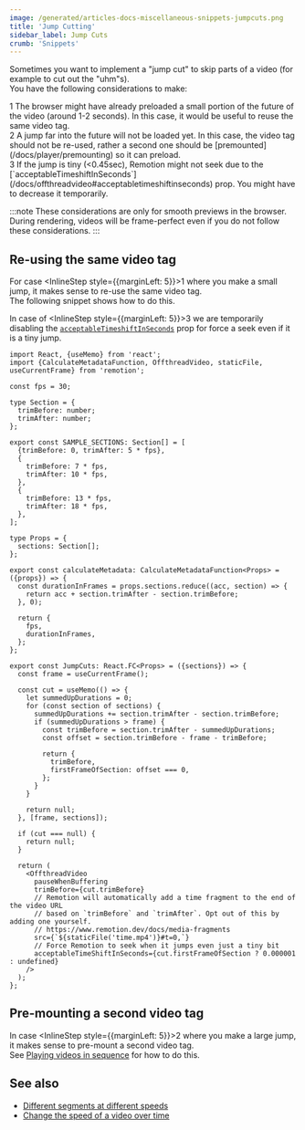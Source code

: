 ```yaml
---
image: /generated/articles-docs-miscellaneous-snippets-jumpcuts.png
title: 'Jump Cutting'
sidebar_label: Jump Cuts
crumb: 'Snippets'
---
```


Sometimes you want to implement a "jump cut" to skip parts of a video (for example to cut out the "uhm"s).  
You have the following considerations to make:

<div>
  <div>
    <Step>1</Step> The browser might have already preloaded a small portion of the future of the video (around 1-2 seconds). In this case, it would be useful to reuse the same video tag.
  </div>
  <div>
    <Step>2</Step> A jump far into the future will not be loaded yet. In this case, the video tag should not be re-used, rather a second one should be [premounted](/docs/player/premounting) so it can preload.
  </div>
  <div>
    <Step>3</Step> If the jump is tiny (&lt;0.45sec), Remotion might not seek due to the [`acceptableTimeshiftInSeconds`](/docs/offthreadvideo#acceptabletimeshiftinseconds) prop. You might have to decrease it temporarily.
  </div>
</div>

:::note
These considerations are only for smooth previews in the browser.  
During rendering, videos will be frame-perfect even if you do not follow these considerations.
:::

## Re-using the same video tag

For case <InlineStep style={{marginLeft: 5}}>1</InlineStep> where you make a small jump, it makes sense to re-use the same video tag.  
The following snippet shows how to do this.

In case of <InlineStep style={{marginLeft: 5}}>3</InlineStep> we are temporarily disabling the [`acceptableTimeshiftInSeconds`](/docs/offthreadvideo#acceptabletimeshiftinseconds) prop for force a seek even if it is a tiny jump.

```tsx twoslash
import React, {useMemo} from 'react';
import {CalculateMetadataFunction, OffthreadVideo, staticFile, useCurrentFrame} from 'remotion';

const fps = 30;

type Section = {
  trimBefore: number;
  trimAfter: number;
};

export const SAMPLE_SECTIONS: Section[] = [
  {trimBefore: 0, trimAfter: 5 * fps},
  {
    trimBefore: 7 * fps,
    trimAfter: 10 * fps,
  },
  {
    trimBefore: 13 * fps,
    trimAfter: 18 * fps,
  },
];

type Props = {
  sections: Section[];
};

export const calculateMetadata: CalculateMetadataFunction<Props> = ({props}) => {
  const durationInFrames = props.sections.reduce((acc, section) => {
    return acc + section.trimAfter - section.trimBefore;
  }, 0);

  return {
    fps,
    durationInFrames,
  };
};

export const JumpCuts: React.FC<Props> = ({sections}) => {
  const frame = useCurrentFrame();

  const cut = useMemo(() => {
    let summedUpDurations = 0;
    for (const section of sections) {
      summedUpDurations += section.trimAfter - section.trimBefore;
      if (summedUpDurations > frame) {
        const trimBefore = section.trimAfter - summedUpDurations;
        const offset = section.trimBefore - frame - trimBefore;

        return {
          trimBefore,
          firstFrameOfSection: offset === 0,
        };
      }
    }

    return null;
  }, [frame, sections]);

  if (cut === null) {
    return null;
  }

  return (
    <OffthreadVideo
      pauseWhenBuffering
      trimBefore={cut.trimBefore}
      // Remotion will automatically add a time fragment to the end of the video URL
      // based on `trimBefore` and `trimAfter`. Opt out of this by adding one yourself.
      // https://www.remotion.dev/docs/media-fragments
      src={`${staticFile('time.mp4')}#t=0,`}
      // Force Remotion to seek when it jumps even just a tiny bit
      acceptableTimeShiftInSeconds={cut.firstFrameOfSection ? 0.000001 : undefined}
    />
  );
};
```

## Pre-mounting a second video tag

In case <InlineStep style={{marginLeft: 5}}>2</InlineStep> where you make a large jump, it makes sense to pre-mount a second video tag.  
See [Playing videos in sequence](/docs/videos/sequence) for how to do this.

## See also

- [Different segments at different speeds](/docs/miscellaneous/snippets/different-segments-at-different-speeds)
- [Change the speed of a video over time](/docs/miscellaneous/snippets/accelerated-video)
